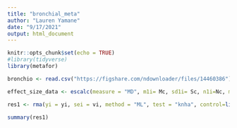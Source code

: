 ```yaml
---
title: "bronchial_meta"
author: "Lauren Yamane"
date: "9/17/2021"
output: html_document
---
```


```r
knitr::opts_chunk$set(echo = TRUE)
#library(tidyverse)
library(metafor)

```

```r
bronchio <- read.csv("https://figshare.com/ndownloader/files/14460386")
```
```r
effect_size_data <- escalc(measure = "MD", m1i= Mc, sd1i= Sc, n1i=Nc, m2i= Me, sd2i= Se, n2i= Ne, data = bronchio,  append = TRUE)
```
```r
res1 <- rma(yi = yi, sei = vi, method = "ML", test = "knha", control=list(stepadj=0.5), data = effect_size_data)

summary(res1)
```



